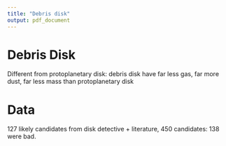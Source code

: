 ```yaml
---
title: "Debris disk"
output: pdf_document
---
```


# Debris Disk

Different from protoplanetary disk: debris disk have far less gas, far more dust, far less mass than protoplanetary disk

# Data

127 likely candidates from disk detective + literature, 450 candidates: 138 were bad.